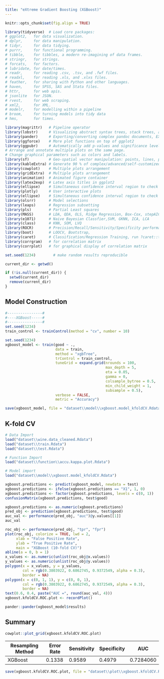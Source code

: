 ```yaml
---
title: "eXtreme Gradient Boosting (XGBoost)"
---
```


```r
knitr::opts_chunk$set(fig.align = TRUE)

library(tidyverse)  # Load core packages: 
# ggplot2,   for data visualization.
# dplyr,     for data manipulation.
# tidyr,     for data tidying.
# purrr,     for functional programming.
# tibble,    for tibbles, a modern re-imagining of data frames.
# stringr,   for strings.
# forcats,   for factors.
# lubridate, for date/times.
# readr,     for reading .csv, .tsv, and .fwf files.
# readxl,    for reading .xls, and .xlxs files.
# feather,   for sharing with Python and other languages.
# haven,     for SPSS, SAS and Stata files.
# httr,      for web apis.
# jsonlite   for JSON.
# rvest,     for web scraping.
# xml2,      for XML.
# modelr,    for modelling within a pipeline
# broom,     for turning models into tidy data
# hms,       for times.

library(magrittr)   # Pipeline operator
library(lobstr)     # Visualizing abstract syntax trees, stack trees, and object sizes
library(pander)     # Exporting/converting complex pandoc documents, EX: df to Pandoc table
library(ggforce)    # More plot functions on top of ggplot2
library(ggpubr)     # Automatically add p-values and significance levels  plots. 
# Arrange and annotate multiple plots on the same page. 
# Change graphical parameters such as colors and labels.
library(sf)         # Geo-spatial vector manipulation: points, lines, polygons
library(kableExtra) # Generate 90 % of complex/advanced/self-customized/beautiful tables
library(cowplot)    # Multiple plots arrangement
library(gridExtra)  # Multiple plots arrangement
library(animation)  # Animated figure container
library(latex2exp)  # Latex axis titles in ggplot2
library(ellipse)    # Simultaneous confidence interval region to check C.I. of 2 slope parameters
library(plotly)     # User interactive plots
library(ellipse)    # Simultaneous confidence interval region to check C.I. of 2 regressors
library(olsrr)      # Model selections 
library(leaps)      # Regression subsetting 
library(pls)        # Partial Least squares
library(MASS)       # LDA, QDA, OLS, Ridge Regression, Box-Cox, stepAIC, etc,.
library(e1071)      # Naive Bayesian Classfier,SVM, GKNN, ICA, LCA
library(class)      # KNN, SOM, LVQ
library(ROCR)       # Precision/Recall/Sensitivity/Specificity performance plot 
library(boot)       # LOOCV, Bootstrap,
library(caret)      # Classification/Regression Training, run ?caret::trainControl
library(corrgram)   # for correlation matrix
library(corrplot)   # for graphical display of correlation matrix

set.seed(1234)        # make random results reproducible

current_dir <- getwd()

if (!is.null(current_dir)) {
  setwd(current_dir)
  remove(current_dir)
}
```


## Model Construction
```r
#----------------#
#----XGBoost-----#
#----------------#
set.seed(1234)
train_control <- trainControl(method = "cv", number = 10)

set.seed(1234)
xgboost_model <- train(good ~ ., 
                       data = train, 
                       method = "xgbTree",
                       trControl = train_control,
                       tuneGrid = expand.grid(nrounds = 100,
                                              max_depth = 5,
                                              eta = 0.05,
                                              gamma = 0,
                                              colsample_bytree = 0.5,
                                              min_child_weight = 1,
                                              subsample = 0.5),
                       verbose = FALSE,
                       metric = "Accuracy")

save(xgboost_model, file = "dataset\\model\\xgboost.model_kfoldCV.Rdata")
```

## K-fold CV
```r
# Data Import
load("dataset\\wine.data_cleaned.Rdata")
load("dataset\\train.Rdata")
load("dataset\\test.Rdata")

# Function Import
load("dataset\\function\\accu.kappa.plot.Rdata")

# Model import
load("dataset\\model\\xgboost.model_kfoldCV.Rdata")

xgboost.predictions <- predict(xgboost_model, newdata = test)
xgboost.predictions <- ifelse(xgboost.predictions == "X1", 1, 0)
xgboost.predictions <- factor(xgboost.predictions, levels = c(0, 1))
confusionMatrix(xgboost.predictions, test$good)

xgboost.predictions <- as.numeric(xgboost.predictions)
pred_obj <- prediction(xgboost.predictions, test$good)
auc_val <- performance(pred_obj, "auc")@y.values[[1]]
auc_val

roc_obj <- performance(pred_obj, "tpr", "fpr")
plot(roc_obj, colorize = TRUE, lwd = 2,
     xlab = "False Positive Rate", 
     ylab = "True Positive Rate",
     main = "XGBoost (10-fold CV)")
abline(a = 0, b = 1)
x_values <- as.numeric(unlist(roc_obj@x.values))
y_values <- as.numeric(unlist(roc_obj@y.values))
polygon(x = x_values, y = y_values, 
        col = rgb(0.3803922, 0.6862745, 0.9372549, alpha = 0.3),
        border = NA)
polygon(x = c(0, 1, 1), y = c(0, 0, 1), 
        col = rgb(0.3803922, 0.6862745, 0.9372549, alpha = 0.3),
        border = NA)
text(0.6, 0.4, paste("AUC =", round(auc_val, 4)))
xgboost.kfoldCV.ROC.plot <- recordPlot()

pander::pander(xgboost_model$results)
```

## Summary
```r
cowplot::plot_grid(xgboost.kfoldCV.ROC.plot)
```

| Resampling Method    | Error Rate | Sensitivity | Specificity | AUC       |
| -------------------- | ---------- | ----------- | ----------- | --------- |
| XGBoost              | 0.1338     | 0.9589      | 0.4979      | 0.7284060 |

```r
save(xgboost.kfoldCV.ROC.plot, file = "dataset\\plot\\xgboost.kfoldCV.ROC.plot.Rdata")
```